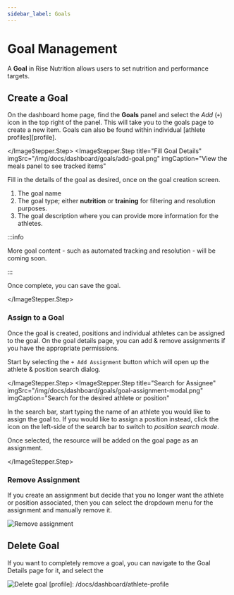 ```yaml
---
sidebar_label: Goals
---
```




# Goal Management

A **Goal** in Rise Nutrition allows users to set nutrition and performance targets.

## Create a Goal

<ImageStepper>
  <ImageStepper.Step
    title="Add Goal Icon"
    imgSrc="/img/docs/dashboard/goals/add-goal-panel-icon.png"
    imgCaption="Click the 'Add' (+) icon on the dashboard Goals panel"
  >

On the dashboard home page, find the **Goals** panel and select the *Add* (`+`) icon in the top right of the panel. This will take you to the goals page to create a new item. Goals can also be found within individual [athlete profiles][profile]. 

  </ImageStepper.Step>
  <ImageStepper.Step
    title="Fill Goal Details"
    imgSrc="/img/docs/dashboard/goals/add-goal.png"
    imgCaption="View the meals panel to see tracked items"
  >

Fill in the details of the goal as desired, once on the goal creation screen.

1. The goal name
2. The goal type; either **nutrition** or **training** for filtering and resolution purposes.
3. The goal description where you can provide more information for the athletes.

:::info

More goal content - such as automated tracking and resolution - will be coming soon.

:::

Once complete, you can save the goal.

  </ImageStepper.Step>
</ImageStepper>

### Assign to a Goal

Once the goal is created, positions and individual athletes can be assigned to the goal. On
the goal details page, you can add &amp; remove assignments if you have the appropriate permissions.

<ImageStepper>
  <ImageStepper.Step
    title="Add Assignment"
    imgSrc="/img/docs/dashboard/goals/add-assignment-btn.png"
    imgCaption="Click the '+ Add Assignment' button on the goals detail page"
  >

Start by selecting the `+ Add Assignment` button which will open up the athlete &amp; position
search dialog.

  </ImageStepper.Step>
  <ImageStepper.Step
    title="Search for Assignee"
    imgSrc="/img/docs/dashboard/goals/goal-assignment-modal.png"
    imgCaption="Search for the desired athlete or position"
  >

In the search bar, start typing the name of an athlete you would like to assign the goal to. If you
would like to assign a position instead, click the icon on the left-side of the search bar to
switch to _position search mode_.

Once selected, the resource will be added on the goal page as an assignment.

  </ImageStepper.Step>
</ImageStepper>

### Remove Assignment

If you create an assignment but decide that you no longer want the athlete or position associated,
then you can select the dropdown menu for the assignment and manually remove it.

![Remove assignment](/img/docs/dashboard/goals/remove-assignment.png)

## Delete Goal

If you want to completely remove a goal, you can navigate to the Goal Details page for it, and
select the 

![Delete goal](/img/docs/dashboard/goals/delete-goal.png)
[profile]: /docs/dashboard/athlete-profile
